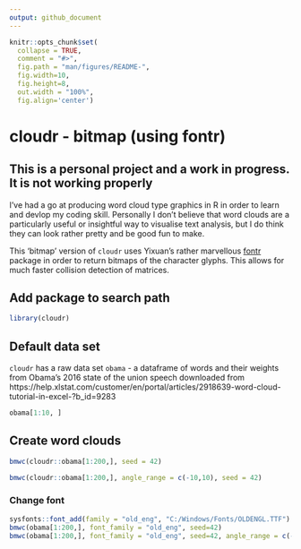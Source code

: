 ```yaml
---
output: github_document
---
```


<!-- README.md is generated from README.Rmd. Please edit that file -->

```r
knitr::opts_chunk$set(
  collapse = TRUE,
  comment = "#>",
  fig.path = "man/figures/README-",
  fig.width=10, 
  fig.height=8,
  out.width = "100%",
  fig.align='center')
```
# cloudr - bitmap (using fontr)

<!-- badges: start -->
<!-- badges: end -->

## **This is a personal project and a work in progress. It is not working properly**

I've had a go at producing word cloud type graphics in R in order to learn and devlop my coding skill. Personally I don't believe that word clouds are a particularly useful or insightful way to visualise text analysis, but I do think they can look rather pretty and be good fun to make.

This 'bitmap' version of `cloudr` uses Yixuan's rather marvellous [fontr](https://github.com/yixuan/fontr) package in order to return bitmaps of the character glyphs. This allows for much faster collision detection of matrices.

## Add package to search path
```r
library(cloudr)
```

## Default data set
`cloudr` has a raw data set `obama` - a dataframe of words and their weights from Obama's 2016 state of the union speech downloaded from https://help.xlstat.com/customer/en/portal/articles/2918639-word-cloud-tutorial-in-excel-?b_id=9283
```r
obama[1:10, ]
```

## Create word clouds

```r
bmwc(cloudr::obama[1:200,], seed = 42)
```

```r
bmwc(cloudr::obama[1:200,], angle_range = c(-10,10), seed = 42)
```


### Change font
```r
sysfonts::font_add(family = "old_eng", "C:/Windows/Fonts/OLDENGL.TTF")
bmwc(obama[1:200,], font_family = "old_eng", seed=42)
bmwc(obama[1:200,], font_family = "old_eng", seed=42, angle_range = c(-25,25))
```
